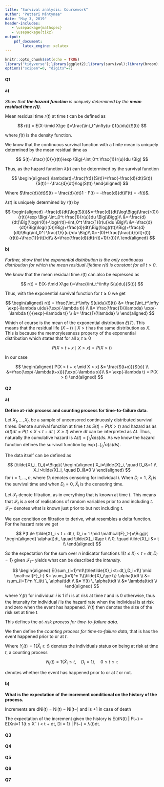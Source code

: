 ```yaml
---
title: "Survival analysis: Coursework"
author: "Petteri Mäntymaa"
date: "May 3, 2019"
header-includes:
   - \usepackage{mathspec}
   - \usepackage{tikz}
output:
    pdf_document:
        latex_engine: xelatex
---
```


```r
knitr::opts_chunk$set(echo = TRUE)
library("tidyverse");library(ggplot2);library(survival);library(broom);library(eha); library(tinytex)
options("scipen"=0, "digits"=7)
```

#### Q1

#### a)
*Show that **the hazard function** is uniquely determined by the **mean residual time $r(t)$**.*

Mean residual time $r(t)$ at time $t$ can be defined as

$$
r(t) = E(X-t\mid X\ge t)=\frac{\int_t^\infty(u-t)f(u)du}{S(t)}
$$

where $f(t)$ is the density function.

We know that the continuous survival function with a finite mean is uniquely determined by the mean residual time as

$$
S(t)=\frac{r(0)}{r(t)}\exp \Big(-\int_0^t \frac{1}{r(u)}du \Big)
$$

Thus, as the hazard function $\lambda(t)$ can be determined by the survival function

$$
\begin{aligned}
\lambda(t)=\frac{f(t)}{S(t)}=\frac{-\frac{d}{dt}S(t)}{S(t)}=-\frac{d}{dt}\log(S(t))
\end{aligned}
$$

Where $\frac{d}{dt}S(t) = \frac{d}{dt}1 - F(t) = -\frac{d}{dt}F(t) = -f(t)$.

$\lambda(t)$ is uniquely determined by $r(t)$ by

$$
\begin{aligned}
-\frac{d}{dt}\log(S(t))&=-\frac{d}{dt}\log\Bigg(\frac{r(0)}{r(t)}\exp \Big(-\int_0^t \frac{1}{r(u)}du \Big)\Bigg)\\
&=-\frac{d}{dt}\Big(\log(r(0))-\log(r(t))-\int_0^t \frac{1}{r(u)}du \Big)\\
&=-\frac{d}{dt}\Big(\log(r(0))\Big)+\frac{d}{dt}\Big(\log(r(t))\Big)+\frac{d}{dt}\Big(\int_0^t \frac{1}{r(u)}du \Big)\\
&=-(0)+\frac{\frac{d}{dt}r(t)}{r(t)}+\frac{1}{r(t)}dt\\
&=\frac{\frac{d}{dt}r(t)+1}{r(t)}\\
\end{aligned}
$$

#### b)

*Further, show that the exponential distribution is the only continuous distribution for which the mean residual lifetime $r(t)$ is constant for all $t > 0$*.

We know that the mean residual time $r(t)$ can also be expressed as

$$
r(t) = E(X-t\mid X\ge t)=\frac{\int_t^\infty S(u)du}{S(t)}
$$

Thus, with the exponential survival function for $t\ge0$ we get

$$
\begin{aligned}
r(t) = \frac{\int_t^\infty S(u)du}{S(t)} &= \frac{\int_t^\infty \exp(-\lambda u)du}{\exp(-\lambda t)} \\
&= \frac{\frac{1}{\lambda} \exp(-\lambda t)}{\exp(-\lambda t)} \\
&= \frac{1}{\lambda} \\
\end{aligned}
$$

Which of course is the mean of the exponential distribution $E(T)$. This means that the residual life $(X-t) \mid X > t$ has the same distribution as $X$. This is because the memorylessness property of the exponential distribution which states that for all $x, t \ge 0$

$$
P(X > t + x \mid X > x) = P(X > t)
$$

In our case 

$$
\begin{aligned}
P(X > t + x \mid X > x) &= \frac{S(t+x)}{S(x)} \\
&=\frac{\exp(-\lambda(t+x))}{\exp(-\lambda x)}\\
&= \exp(-\lambda t) = P(X > t)
\end{aligned}
$$

#### Q2

#### a)

**Define at-risk process and counting process for time-to-failure data.**

Let $X_1,\dots,X_n$ be a sample of uncensored continuously distributed survival times. Denote survival function at time $t$ as $S(t)=P(X > t)$ and hazard as as $\alpha(t)dt=P(t\le X < t+dt \mid X\ge t)$ where $dt$ can be interpreted as $\Delta t$. Thus, naturally the cumulative hazard is $A(t)=\int_0^t \alpha(s)ds$. As we know the hazard function defines the survival function by $\exp(-\int_0^t \alpha(s)ds)$.

The data itself can be defined as

$$
(\tilde{X}_i, D_i)=\Bigg\{
\begin{aligned}
X_i=\tilde{X}_i, \quad D_i&=1 \\
X_i>\tilde{X}_i, \quad D_i&=0 \\
\end{aligned}
$$
for $i=1,\dots,n$, where $D_i$ denotes censoring for individual $i$. When $D_i=1$, $\tilde{X}_i$ is the survival time and when $D_i=0$, $\tilde{X}_i$ is the censoring time.

Let $\mathcal{F}_t$ denote filtration, as in everything that is known at time $t$. This means that $\mathcal{F}_t$ is a set of realisations of random variables prior to and including $t$. $\mathcal{F}_t-$ denotes what is known just prior to but not including $t$.

We can condition on filtration to derive, what resembles a delta function. For the hazard rate we get

$$
P(t \le \tilde{X}_i < t + dt,\, D_i = 1 \mid \mathcal{F}_t-)=\Bigg\{
\begin{aligned}
\alpha(t)dt, \quad  \tilde{X}_i &\ge t \\
0, \quad \tilde{X}_i &< t \\
\end{aligned}
$$

So the expectation for the sum over $n$ indicator functions $1\{t\le\tilde{X}_i<t+dt,\,D_i=1\}$ given $\mathcal{F}_t-$ yields what can be described the *intensity*.

$$
\begin{aligned}
E(\sum_{i=1}^n1\{t\le\tilde{X}_i<t+dt,\,D_i=1\} \mid \mathcal{F}_t-) &= \sum_{i=1}^n 1\{\tilde{X}_i\ge t\} \alpha(t)dt \\
&= \sum_{i=1}^n Y_i(t) \, \alpha(t)dt \\
&= Y(t) \, \alpha(t)dt \\
&= \lambda(t)dt \\
\end{aligned}
$$

where $Y_i(t)$ for individual $i$ is 1 if $i$ is at risk at time $t$ and is 0 otherwise, thus the intensity for individual $i$ is the hazard rate when the individual is at risk and zero when the event has happened. $Y(t)$ then denotes the size of the risk set at time $t$.

This defines the *at-risk process for time-to-failure data*.

We then define the *counting process for time-to-failure data*, that is has the event happened prior to or at $t$.

Where $Y_i(t)=1\{\tilde{X}_i\ge t\}$ denotes the individuals status on being at risk at time $t$, a counting process

$$
N_i(t)=1\{\tilde{X}_i\le t,\quad D_i=1\}, \quad 0 \le t \le \tau
$$

denotes whether the event has happened prior to or at $t$ or not.



#### b)

**What is the expectation of the increment conditional on the history of the process.**

Increments are dNi(t) = Ni(t) − Ni(t−) and is +1 in case of death

The expectation of the increment given the history is
E(dN(t) | Ft−) = E(Xni=1 1{t ≤ X˜ i < t + dt, Di = 1} | Ft−) = λ(t)dt.

#### Q3

#### Q4

#### Q5

#### Q6

#### Q7
